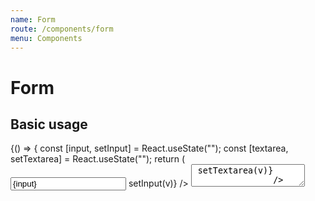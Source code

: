 ```yaml
---
name: Form
route: /components/form
menu: Components
---
```



# Form

## Basic usage

<Playground>
    {() => {
        const [input, setInput] = React.useState("");
        const [textarea, setTextarea] = React.useState("");
        return (
            <Form>
                <Input
                    label="Input field label"
                    value={input}
                    onChange={(v) => setInput(v)}
                />
                <Textarea
                    label="Textarea label"
                    value={textarea}
                    onChange={(v) => setTextarea(v)}
                />
            </Form>
        );
    }}
</Playground>

## Props

<Props of={Form} />
